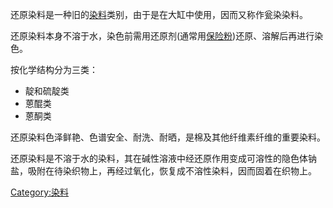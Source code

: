 还原染料是一种旧的[[染料|染料]]类别，由于是在大缸中使用，因而又称作瓮染染料。

还原染料本身不溶于水，染色前需用还原剂(通常用[[保险粉|保险粉]])还原、溶解后再进行染色。

按化学结构分为三类：
*靛和硫靛类
*蒽醌类
*蒽酮类

还原染料色泽鲜艳、色谱安全、耐洗、耐晒，是棉及其他纤维素纤维的重要染料。

还原染料是不溶于水的染料，其在碱性溶液中经还原作用变成可溶性的隐色体钠盐，吸附在待染织物上，再经过氧化，恢复成不溶性染料，因而固着在织物上。


[[Category:染料|Category:染料]]